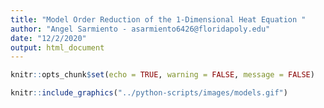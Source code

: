 ```yaml
---
title: "Model Order Reduction of the 1-Dimensional Heat Equation "
author: "Angel Sarmiento - asarmiento6426@floridapoly.edu"
date: "12/2/2020"
output: html_document
---
```


```r
knitr::opts_chunk$set(echo = TRUE, warning = FALSE, message = FALSE)
```

```r
knitr::include_graphics("../python-scripts/images/models.gif")
```

